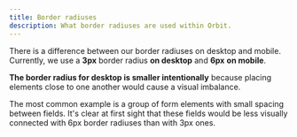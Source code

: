 ```yaml
---
title: Border radiuses
description: What border radiuses are used within Orbit.
---
```


There is a difference between our border radiuses on desktop and mobile.
Currently, we use a **3px** border radius **on desktop** and **6px** **on mobile**.

**The border radius for desktop is smaller intentionally**
because placing elements close to one another would cause a visual imbalance.

The most common example is a group of form elements with small spacing between fields.
It's clear at first sight that these fields would be less visually connected
with 6px border radiuses than with 3px ones.
